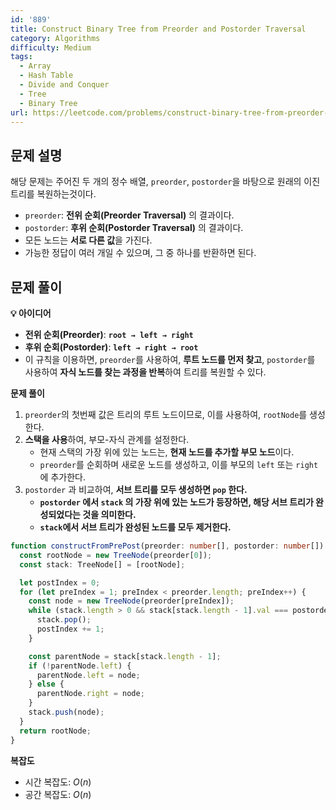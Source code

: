 ```yaml
---
id: '889'
title: Construct Binary Tree from Preorder and Postorder Traversal
category: Algorithms
difficulty: Medium
tags:
  - Array
  - Hash Table
  - Divide and Conquer
  - Tree
  - Binary Tree
url: https://leetcode.com/problems/construct-binary-tree-from-preorder-and-postorder-traversal
---
```


## 문제 설명

해당 문제는 주어진 두 개의 정수 배열, `preorder`, `postorder`을 바탕으로 원래의 이진 트리를 복원하는것이다.

- `preorder`: **전위 순회(Preorder Traversal)** 의 결과이다.
- `postorder`: **후위 순회(Postorder Traversal)** 의 결과이다.
- 모든 노드는 **서로 다른 값**을 가진다.
- 가능한 정답이 여러 개일 수 있으며, 그 중 하나를 반환하면 된다.

## 문제 풀이

**💡 아이디어**

- **전위 순회(Preorder)**: **`root → left → right`**
- **후위 순회(Postorder)**: **`left → right → root`**
- 이 규칙을 이용하면, `preorder`를 사용하여, **루트 노드를 먼저 찾고**, `postorder`를 사용하여 **자식 노드를 찾는 과정을 반복**하여 트리를 복원할 수 있다.

**문제 풀이**

1. `preorder`의 첫번째 값은 트리의 루트 노드이므로, 이를 사용하여, `rootNode`를 생성한다.
2. **스택을 사용**하여, 부모-자식 관계를 설정한다.
   - 현재 스택의 가장 위에 있는 노드는, **현재 노드를 추가할 부모 노드**이다.
   - `preorder`를 순회하며 새로운 노드를 생성하고, 이를 부모의 `left` 또는 `right`에 추가한다.
3. `postorder` 과 비교하여, **서브 트리를 모두 생성하면 `pop` 한다.**
   - **`postorder` 에서 `stack` 의 가장 위에 있는 노드가 등장하면, 해당 서브 트리가 완성되었다는 것을 의미한다.**
   - **`stack`에서 서브 트리가 완성된 노드를 모두 제거한다.**

```typescript filename="solution.ts" copy
function constructFromPrePost(preorder: number[], postorder: number[]): TreeNode {
  const rootNode = new TreeNode(preorder[0]);
  const stack: TreeNode[] = [rootNode];

  let postIndex = 0;
  for (let preIndex = 1; preIndex < preorder.length; preIndex++) {
    const node = new TreeNode(preorder[preIndex]);
    while (stack.length > 0 && stack[stack.length - 1].val === postorder[postIndex]) {
      stack.pop();
      postIndex += 1;
    }

    const parentNode = stack[stack.length - 1];
    if (!parentNode.left) {
      parentNode.left = node;
    } else {
      parentNode.right = node;
    }
    stack.push(node);
  }
  return rootNode;
}
```

**복잡도**

- 시간 복잡도: $O(n)$
- 공간 복잡도: $O(n)$
